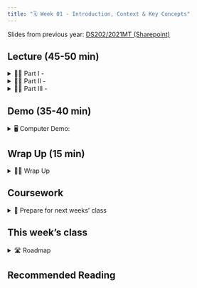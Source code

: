 ---
title: "🗓️ Week 01 - Introduction, Context & Key Concepts"
---

<mark></mark> Slides from previous year: [DS202/2021MT (Sharepoint)](https://lsecloud.sharepoint.com/:f:/r/sites/TEAM_LSE-LSEDataScienceInitiative-DS202/Shared%20Documents/DS202/Contents?csf=1&web=1&e=ESDLfH)

## Lecture (45-50 min)

<details>
    <summary> 👨‍🏫 Part I - </summary>
 
</details>


<details>
<summary> 👨‍🏫 Part II - </summary>

</details>

<details>
<summary> 👨‍🏫 Part III - </summary>

</details>

## Demo (35-40 min)

<details>
<summary> 🖥️ Computer Demo: </summary>
- <mark class="idea"></mark> 
</details>

## Wrap Up (15 min)

<details>
<summary> 👨‍🏫 Wrap Up</summary>
<mark class="todo"></mark> Connect the demo with what was said at the beginning of the lecture. 

</details>

## Coursework

<details>
<summary> 📒 Prepare for next weeks' class </summary>
</details>

## This week's class

<details>
<summary>🛣️ Roadmap</summary>
</details>


## Recommended Reading
<mark class="todo"></mark>